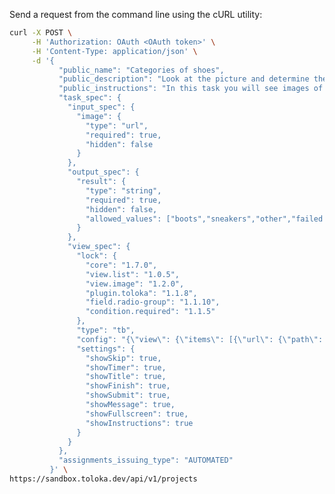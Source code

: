 Send a request from the command line using the cURL utility:

```bash
curl -X POST \
     -H 'Authorization: OAuth <OAuth token>' \
     -H 'Content-Type: application/json' \
     -d '{
           "public_name": "Categories of shoes",
           "public_description": "Look at the picture and determine the category of shoes",
           "public_instructions": "In this task you will see images of different shoes. You need to determine their category.",
           "task_spec": {
             "input_spec": {
               "image": {
                 "type": "url",
                 "required": true,
                 "hidden": false
               }
             },
             "output_spec": {
               "result": {
                 "type": "string",
                 "required": true,
                 "hidden": false,
                 "allowed_values": ["boots","sneakers","other","failed to load"]
               }
             },
             "view_spec": {
               "lock": {
                 "core": "1.7.0",
                 "view.list": "1.0.5",
                 "view.image": "1.2.0",
                 "plugin.toloka": "1.1.8",
                 "field.radio-group": "1.1.10",
                 "condition.required": "1.1.5"
               },
               "type": "tb",
               "config": "{\"view\": {\"items\": [{\"url\": {\"path\": \"image\", \"type\": \"data.input\"}, \"ratio\": [1, 1], \"type\": \"view.image\"}, {\"data\": {\"path\": \"result\", \"type\": \"data.output\"}, \"validation\": {\"type\": \"condition.required\"}, \"options\": [{\"label\": \"Boots\", \"value\": \"boots\"}, {\"label\": \"Sneakers\", \"value\": \"sneakers\"}, {\"label\": \"Other\", \"value\": \"other\"}, {\"label\": \"Failed to load\", \"value\": \"failed to load\"}], \"type\": \"field.radio-group\"}], \"type\": \"view.list\"}, \"plugins\": [{\"layout\": {\"kind\": \"scroll\", \"taskWidth\": 400}, \"type\": \"plugin.toloka\"}]}",
               "settings": {
                 "showSkip": true,
                 "showTimer": true,
                 "showTitle": true,
                 "showFinish": true,
                 "showSubmit": true,
                 "showMessage": true,
                 "showFullscreen": true,
                 "showInstructions": true
               }
             }
           },
           "assignments_issuing_type": "AUTOMATED"
         }' \
https://sandbox.toloka.dev/api/v1/projects
```